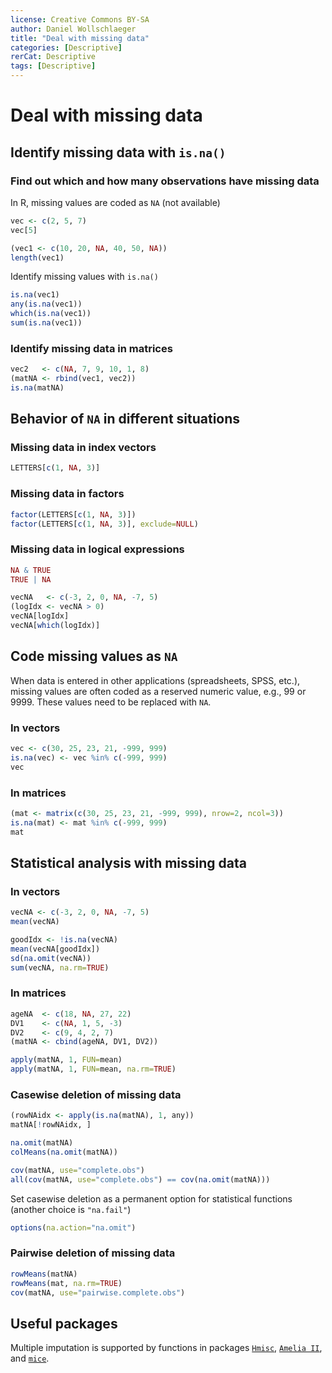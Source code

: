 ```yaml
---
license: Creative Commons BY-SA
author: Daniel Wollschlaeger
title: "Deal with missing data"
categories: [Descriptive]
rerCat: Descriptive
tags: [Descriptive]
---
```


Deal with missing data
=========================

Identify missing data with `is.na()`
-------------------------

### Find out which and how many observations have missing data

In R, missing values are coded as `NA` (not available)

```r
vec <- c(2, 5, 7)
vec[5]
```

```r
(vec1 <- c(10, 20, NA, 40, 50, NA))
length(vec1)
```

Identify missing values with `is.na()`

```r
is.na(vec1)
any(is.na(vec1))
which(is.na(vec1))
sum(is.na(vec1))
```

### Identify missing data in matrices

```r
vec2   <- c(NA, 7, 9, 10, 1, 8)
(matNA <- rbind(vec1, vec2))
is.na(matNA)
```

Behavior of `NA` in different situations
-------------------------

### Missing data in index vectors

```r
LETTERS[c(1, NA, 3)]
```

### Missing data in factors

```r
factor(LETTERS[c(1, NA, 3)])
factor(LETTERS[c(1, NA, 3)], exclude=NULL)
```

### Missing data in logical expressions

```r
NA & TRUE
TRUE | NA
```

```r
vecNA   <- c(-3, 2, 0, NA, -7, 5)
(logIdx <- vecNA > 0)
vecNA[logIdx]
vecNA[which(logIdx)]
```

Code missing values as `NA`
-------------------------

When data is entered in other applications (spreadsheets, SPSS, etc.), missing values are often coded as a reserved numeric value, e.g., 99 or 9999. These values need to be replaced with `NA`.

### In vectors

```r
vec <- c(30, 25, 23, 21, -999, 999)
is.na(vec) <- vec %in% c(-999, 999)
vec
```

### In matrices

```r
(mat <- matrix(c(30, 25, 23, 21, -999, 999), nrow=2, ncol=3))
is.na(mat) <- mat %in% c(-999, 999)
mat
```

Statistical analysis with missing data
-------------------------

### In vectors

```r
vecNA <- c(-3, 2, 0, NA, -7, 5)
mean(vecNA)
```

```r
goodIdx <- !is.na(vecNA)
mean(vecNA[goodIdx])
sd(na.omit(vecNA))
sum(vecNA, na.rm=TRUE)
```

### In matrices

```r
ageNA  <- c(18, NA, 27, 22)
DV1    <- c(NA, 1, 5, -3)
DV2    <- c(9, 4, 2, 7)
(matNA <- cbind(ageNA, DV1, DV2))
```

```r
apply(matNA, 1, FUN=mean)
apply(matNA, 1, FUN=mean, na.rm=TRUE)
```

### Casewise deletion of missing data

```r
(rowNAidx <- apply(is.na(matNA), 1, any))
matNA[!rowNAidx, ]
```

```r
na.omit(matNA)
colMeans(na.omit(matNA))
```

```r
cov(matNA, use="complete.obs")
all(cov(matNA, use="complete.obs") == cov(na.omit(matNA)))
```

Set casewise deletion as a permanent option for statistical functions (another choice is `"na.fail"`)

```r
options(na.action="na.omit")
```

### Pairwise deletion of missing data

```r
rowMeans(matNA)
rowMeans(mat, na.rm=TRUE)
cov(matNA, use="pairwise.complete.obs")
```

Useful packages
-------------------------

Multiple imputation is supported by functions in packages [`Hmisc`](http://cran.r-project.org/package=Hmisc), [`Amelia II`](http://cran.r-project.org/package=Amelia), and [`mice`](http://cran.r-project.org/package=mice).
